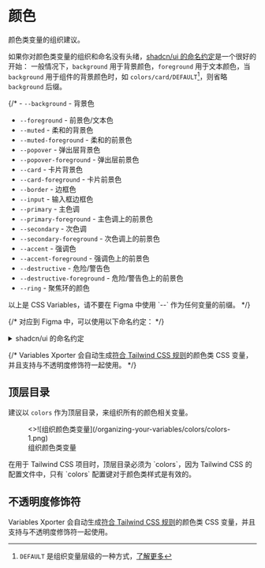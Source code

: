 
# 颜色
颜色类变量的组织建议。

如果你对颜色类变量的组织和命名没有头绪，[shadcn/ui 的命名约定](https://ui.shadcn.com/docs/theming#convention)是一个很好的开始：
一般情况下，`background` 用于背景颜色，`foreground` 用于文本颜色，当 `background` 用于组件的背景颜色时，如 `colors/card/DEFAULT`[^1]，则省略 `background` 后缀。

{/* - `--background` - 背景色
- `--foreground` - 前景色/文本色
- `--muted` - 柔和的背景色
- `--muted-foreground` - 柔和的前景色
- `--popover` - 弹出层背景色
- `--popover-foreground` - 弹出层前景色
- `--card` - 卡片背景色
- `--card-foreground` - 卡片前景色
- `--border` - 边框色
- `--input` - 输入框边框色
- `--primary` - 主色调
- `--primary-foreground` - 主色调上的前景色
- `--secondary` - 次色调
- `--secondary-foreground` - 次色调上的前景色
- `--accent` - 强调色
- `--accent-foreground` - 强调色上的前景色
- `--destructive` - 危险/警告色
- `--destructive-foreground` - 危险/警告色上的前景色
- `--ring` - 聚焦环的颜色

<Callout type="warning" emoji="⚠️">
  以上是 CSS Variables，请不要在 Figma 中使用 `--` 作为任何变量的前缀。
</Callout> */}

{/* 对应到 Figma 中，可以使用以下命名约定： */}

<details>
  {/* prettier-ignore */}
  <summary>shadcn/ui 的命名约定</summary>
- `colors/background/DEFAULT` - 背景色  
- `colors/foreground/DEFAULT` - 前景色
- `colors/muted/DEFAULT` - 柔和的背景色
- `colors/muted/foreground` - 柔和的前景色
- `colors/popover/DEFAULT` - 弹出层背景色
- `colors/popover/foreground` - 弹出层前景色
- `colors/card/DEFAULT` - 卡片背景色
- `colors/card/foreground` - 卡片前景色
- `colors/border/DEFAULT` - 边框色
- `colors/input/DEFAULT` - 输入框边框色
- `colors/primary/DEFAULT` - 主色调
- `colors/primary/foreground` - 主色调上的前景色
- `colors/secondary/DEFAULT` - 次色调
- `colors/secondary/foreground` - 次色调上的前景色
- `colors/accent/DEFAULT` - 强调色
- `colors/accent/foreground` - 强调色上的前景色
- `colors/destructive/DEFAULT` - 危险/警告色
- `colors/destructive/foreground` - 危险/警告色上的前景色
- `colors/ring/DEFAULT` - 聚焦环的颜色
</details>


{/* <Callout type="info" emoji="💡">
  Variables Xporter 会自动生成[符合 Tailwind CSS 规则](https://tailwindcss.com/docs/customizing-colors#using-css-variables)的颜色类 CSS 变量，并且支持与不透明度修饰符一起使用。
</Callout> */}

## 顶层目录
建议以 `colors` 作为顶层目录，来组织所有的颜色相关变量。

<figure className="mt-6">
  <>![组织颜色类变量](/organizing-your-variables/colors/colors-1.png)</>
  <figcaption>
    组织颜色类变量
  </figcaption>
</figure>

<Callout type="error" emoji="🚨">
  在用于 Tailwind CSS 项目时，顶层目录必须为 `colors`，因为 Tailwind CSS 的配置文件中，只有 `colors` 配置键对于颜色类样式是有效的。
</Callout>

## 不透明度修饰符

  Variables Xporter 会自动生成[符合 Tailwind CSS 规则](https://tailwindcss.com/docs/customizing-colors#using-css-variables)的颜色类 CSS 变量，并且支持与不透明度修饰符一起使用。




[^1]: `DEFAULT` 是组织变量层级的一种方式，[了解更多](/docs/organizing-your-variables/principles#use-default-value)